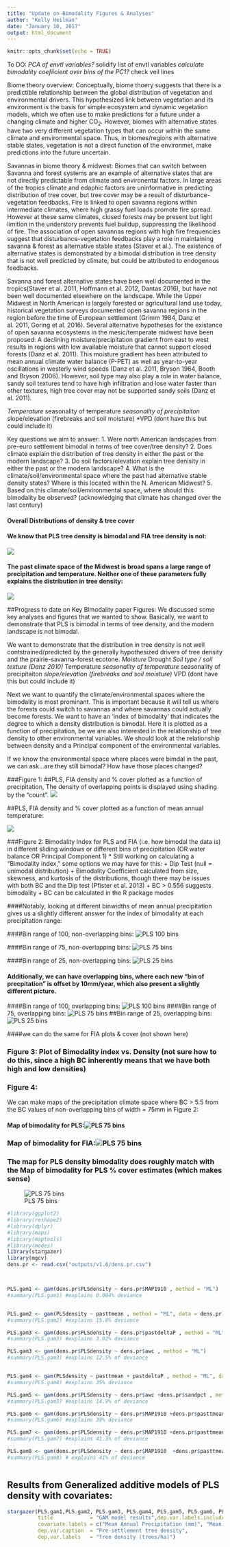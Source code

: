 ```yaml
---
title: "Update on Bimodality Figures & Analyses"
author: "Kelly Heilman"
date: "January 10, 2017"
output: html_document
---
```


```r
knitr::opts_chunk$set(echo = TRUE)
```


To DO:
  *PCA of envtl variables?
  *solidify list of envtl variables
  *calculate bimodality coefiicient over bins of the PC1?
  *check veil lines

Biome theory overview:
Conceptually, biome thoery suggests that there is a predictible relationship between the global distribution of vegetation and environmental drivers. This hypothesized link between vegetation and its environment is the basis for simple ecosystem and dynamic vegetation models, which we often use to make predictions for a future under a changing climate and higher CO~2~. However, biomes with alternative states have two very different vegetation types that can occur within the same climate and environmental space. Thus, in biomes/regions with alternative stable states, vegetation is not a direct function of the environmet, make predictions into the future uncertain.  

Savannas in biome theory & midwest:
Biomes that can switch between Savanna and forest systems are an example of alternative states that are not directly predictable from climate and environental factors. In large areas of the tropics climate and edaphic factors are uninformative in predicting distribution of tree cover, but tree cover may be a result of disturbance-vegetation feedbacks. Fire is linked to open savanna regions within intermediate climates, where high grassy fuel loads promote fire spread. However at these same climates, closed forests may be present but light limition in the understory prevents fuel buildup, suppressing the likelihood of fire. The association of open savannas regions with high fire frequencies suggest that disturbance-vegetation feedbacks play a role in maintaining savanna & forest as alternative stable states (Staver et al.). The existence of alternative states is demonstrated by a bimodal distribution in tree density that is not well predicted by climate, but could be attributed to endogenous feedbacks.

Savanna and forest alternative states have been well documented in the tropics(Staver et al. 2011, Hoffmann et al. 2012, Dantas 2016), but have not been well documented elsewhere on the landscape. While the Upper Midwest in North American is largely forested or agricultural land use today, historical vegetation surveys documented open savanna regions in the region before the time of European settlement (Grimm 1984, Danz et al. 2011, Goring et al. 2016). Several alternative hypotheses for the existance of open savanna ecosystems in the mesic/temperate midwest have been proposed: A declining moisture/precipitation gradient from east to west results in regions with low available moisture that cannot support closed forests (Danz et al. 2011). This moisture gradient has been attributed to mean annual climate water balance (P-PET) as well as year-to-year oscillations in westerly wind speeds (Danz et al. 2011, Bryson 1964, Booth and Bryson 2006). However, soil type may also play a role in water balance, sandy soil textures tend to have high infiltration and lose water faster than other textures, high tree cover may not be supported sandy soils (Danz et al. 2011).

  
  *Temperature
  *seasonality of temperature
  *seasonality of precipitaiton
  *slope/elevation (firebreaks and soil moisture)
  *VPD (dont have this but could include it)

Key questions we aim to answer:
1. Were north American landscapes from pre-euro settlement bimodal in terms of tree cover/tree density?
2. Does climate explain the distribution of tree density in either the past or the modern landscape?
3. Do soil factors/elevation explain tree denisity in either the past or the modern landscape?
4. What is the climate/soil/environmental space where the past had alternative stable density states? Where is this located within the N. American Midwest?
5. Based on this climate/soil/environmental space, where should this bimodality be observed? (acknowledging that climate has changed over the last century)

#### Overall Distributions of density & tree cover
#### We know that PLS tree density is bimodal and FIA tree density is not:

![](outputs/FIA_PLS_hists.png) 


#### The past climate space of the Midwest is broad spans a large range of precipitation and temperature. Neither one of these parameters fully explains the distribution in tree density:
![](outputs/v1.6/precip_vs_temp_full_pls.png)

##Progress to date on Key Bimodality paper Figures:
We discussed some key analyses and figures that we wanted to show. Basically, we want to demonstrate that PLS is bimodal in terms of tree density, and the modern landscape is not bimodal. 

We want to demonstrate that the distribution in tree density is not well contstrained/predicted by the generally hypothesized drivers of tree density and the prairie-savanna-forest ecotone.
  *Moisture 
  *Drought
  *Soil type / soil texture (Danz 2010)
  *Temperature
  *seasonality of temperature
  *seasonality of precipitaiton
  *slope/elevation (firebreaks and soil moisture)
  *VPD (dont have this but could include it)

Next we want to quantify the climate/environmental spaces where the bimodality is most prominant. This is important because it will tell us where the forests could switch to savannas and where savannas could actually become forests. We want to have an 'index of bimodality' that indicates the degree to which a density distribution is bimodal. Here it is plotted as a function of precipitation, be we are also interested in the relationship of tree density to other environmental variables. We should look at the relationship between density and a Principal component of the environmental variables. 

If we know the environmental space where places were bimdal in the past, we can ask...are they still bimodal? How have those places changed?


###Figure 1: 
##PLS, FIA density and  % cover plotted as a function of precipitation, The density of overlapping points is displayed using shading by the "count". 
![](outputs/FIA_PLS_hexbinplots.png) 

##PLS, FIA density and  % cover plotted as a function of mean annual temperature:

![](outputs/FIA_PLS_temp_hexbinplots.png)


###Figure 2: 
Bimodality Index for PLS and FIA (i.e. how bimodal the data is) in different sliding windows or different bins of precipitation (OR water balance OR Principal Component 1)
* Still working on calculating a “Bimodality index,” some options we may have for this:
  + Dip Test (null = unimodal distribution)
  + Bimodality Coefficient calculated from size, skewness, and kurtosis of the distributions, though there may be issues with both BC and the Dip test (Pfister et al. 2013)
  + BC > 0.556 suggests bimodality
  + BC can be calculated in the R package modes 

####Notably, looking at different binwidths of mean annual precipitation gives us a slightly different answer for the index of bimodality at each precipitation range:

####Bin range of 100, non-overlapping bins:
![PLS 100 bins](outputs/v1.6/bimodality_coefficient_full_pls_100bins.png) 

####Bin range of 75, non-overlapping bins:
![PLS 75 bins](outputs/v1.6/bimodality_coefficient_full_pls_75bins.png) 

####Bin range of 25, non-overlapping bins:
![PLS 25 bins](outputs/v1.6/bimodality_coefficient_full_pls_25bins.png) 

#### Additionally, we can have overlapping bins, where each new "bin of precpitation" is offset by 10mm/year, which also present a slightly different picture.
####Bin range of 100, overlapping bins:
![PLS 100 bins](outputs/v1.6/rolling_BC_plots_100.png)
####Bin range of 75, overlapping bins:
![PLS 75 bins](outputs/v1.6/rolling_BC_plots_75.png)
##Bin range of 25, overlapping bins:
![PLS 25 bins](outputs/v1.6/rolling_BC_plots_25.png)


####we can do the same for FIA plots & cover (not shown here)

### Figure 3: Plot of Bimodality index vs. Density (not sure how to do this, since a high BC inherently means that we have both high and low densities)

### Figure 4:
We can make maps of the precipitation climate space where BC > 5.5 from the BC values of non-overlapping bins of width = 75mm in Figure 2:

#### Map of bimodality for PLS:![PLS 75 bins](outputs/v1.6/PLS_BC_map_75.png)

### Map of bimodality for FIA:![PLS 75 bins](outputs/v1.6/FIA_BC_map_75.png)

### The map for PLS density bimodality does roughly match with the Map of bimodality for PLS % cover estimates (which makes sense)
![PLS 75 bins](outputs/v1.6/PLS_BC_cover_map75.png)

```r

#library(ggplot2)
#library(reshape2)
#library(dplyr)
#library(maps)
#library(maptools)
#library(modes)
library(stargazer)
library(mgcv)
dens.pr <- read.csv("outputs/v1.6/dens.pr.csv")



PLS.gam1 <- gam(dens.pr$PLSdensity ~ dens.pr$MAP1910 , method = "ML")
#summary(PLS.gam1) #explains 0.004% deviance


PLS.gam2 <- gam(PLSdensity ~ pasttmean , method = "ML", data = dens.pr)
#summary(PLS.gam2) #explains 15.8% deviance

PLS.gam3 <- gam(dens.pr$PLSdensity ~ dens.pr$pastdeltaP , method = "ML")
#summary(PLS.gam3) #explains 3.02% deviance

PLS.gam3 <- gam(dens.pr$PLSdensity ~ dens.pr$awc , method = "ML")
#summary(PLS.gam3) #explains 12.5% of deviance


PLS.gam4 <- gam(PLSdensity ~ pasttmean + pastdeltaP , method = "ML", data = dens.pr)
#summary(PLS.gam4) #explains 35% deviance

PLS.gam5 <- gam(dens.pr$PLSdensity ~ dens.pr$awc +dens.pr$sandpct , method = "ML")
#summary(PLS.gam5) #explains 14.9% of deviance

PLS.gam6 <- gam(dens.pr$PLSdensity ~ dens.pr$MAP1910 +dens.pr$pasttmean+ dens.pr$sandpct, method = "ML")
#summary(PLS.gam6) #explains 39% deviance

PLS.gam7 <- gam(dens.pr$PLSdensity ~ dens.pr$MAP1910 +dens.pr$pasttmean +dens.pr$awc , method = "ML")
#summary(PLS.gam7) #explains 41.3% of deviance

PLS.gam8 <- gam(dens.pr$PLSdensity ~ dens.pr$MAP1910  +dens.pr$pasttmean +dens.pr$sandpct + dens.pr$awc, method = "ML")
#summary(PLS.gam8) # explains 41% of deviance



```

## Results from Generalized additive models of PLS density with covariates:

```r

stargazer(PLS.gam1,PLS.gam2, PLS.gam3, PLS.gam4, PLS.gam5, PLS.gam6, PLS.gam7, PLS.gam8, type="html",
          title            = "GAM model results",dep.var.labels.include = FALSE,
          covariate.labels = c("Mean Annual Precipitation (mm)", "Mean Temperature (DegF)", "Mean Temperature (DegF)", "AWC", "Precipitaiton seasonality","% sand"),
          dep.var.caption  = "Pre-settlement tree density",
          dep.var.labels   = "Tree density (trees/ha)")


```

